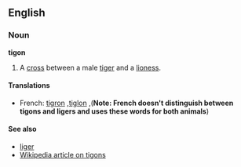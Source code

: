 ==English==
===Noun===
'''tigon'''

#A [[cross]] between a male [[tiger]] and a [[lioness]].

====Translations====
*French: [[tigron]] ,[[tiglon]]  ,('''Note: French doesn't distinguish between tigons and ligers and uses these words for both animals''')

====See also====
*[[liger]]
*[[en:Tigon|Wikipedia article on tigons]]